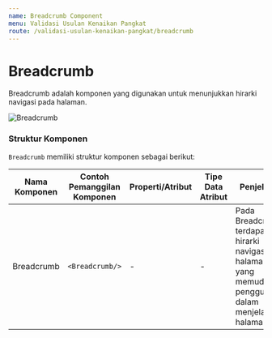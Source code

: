 ```yaml
---
name: Breadcrumb Component
menu: Validasi Usulan Kenaikan Pangkat
route: /validasi-usulan-kenaikan-pangkat/breadcrumb
---
```


# Breadcrumb

Breadcrumb adalah komponen
yang digunakan untuk menunjukkan hirarki
navigasi pada halaman.

![Breadcrumb](../../src/img/validasi-usulan-kenaikan-pangkat/Breadcrumb.jpg)

### Struktur Komponen

`Breadcrumb` memiliki struktur komponen sebagai berikut:

| Nama Komponen | Contoh Pemanggilan <br/> Komponen | Properti/Atribut | Tipe Data <br/> Atribut | Penjelasan                                                                                                             |
| ------------- | --------------------------------- | ---------------- | ----------------------- | ---------------------------------------------------------------------------------------------------------------------- |
| Breadcrumb    | `<Breadcrumb/>`                   | -                | -                       | Pada Breadcrumb terdapat <br/> hirarki navigasi halaman <br/> yang memudahkan pengguna <br/> dalam menjelajahi halaman |
